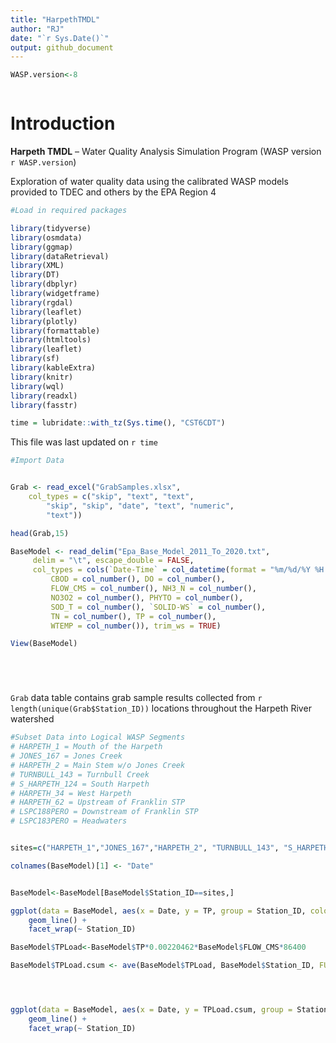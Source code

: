 ```yaml
---
title: "HarpethTMDL"
author: "RJ"
date: "`r Sys.Date()`"
output: github_document
---
```


```r

WASP.version<-8



```

# Introduction

**Harpeth TMDL** --  Water Quality Analysis Simulation Program (WASP version `r WASP.version`)

Exploration of water quality data using the calibrated WASP models provided to TDEC and others by the EPA Region 4


```r
#Load in required packages

library(tidyverse)
library(osmdata) 
library(ggmap)
library(dataRetrieval)
library(XML)
library(DT)
library(dbplyr)
library(widgetframe)
library(rgdal)
library(leaflet)
library(plotly)
library(formattable)
library(htmltools)
library(leaflet)
library(sf)
library(kableExtra)
library(knitr)
library(wql)
library(readxl)
library(fasstr)

time = lubridate::with_tz(Sys.time(), "CST6CDT")

```


This file was last updated on `r time`


```r

#Import Data


Grab <- read_excel("GrabSamples.xlsx", 
    col_types = c("skip", "text", "text", 
        "skip", "skip", "date", "text", "numeric", 
        "text"))

head(Grab,15)

BaseModel <- read_delim("Epa_Base_Model_2011_To_2020.txt", 
     delim = "\t", escape_double = FALSE, 
     col_types = cols(`Date-Time` = col_datetime(format = "%m/%d/%Y %H:%M"), 
         CBOD = col_number(), DO = col_number(), 
         FLOW_CMS = col_number(), NH3_N = col_number(), 
         NO3O2 = col_number(), PHYTO = col_number(), 
         SOD_T = col_number(), `SOLID-WS` = col_number(), 
         TN = col_number(), TP = col_number(), 
         WTEMP = col_number()), trim_ws = TRUE)

View(BaseModel)






```


`Grab` data table contains grab sample results collected from `r length(unique(Grab$Station_ID))` locations throughout the Harpeth River watershed



```r

#Subset Data into Logical WASP Segments
# HARPETH_1 = Mouth of the Harpeth
# JONES_167 = Jones Creek
# HARPETH_2 = Main Stem w/o Jones Creek
# TURNBULL_143 = Turnbull Creek
# S_HARPETH_124 = South Harpeth
# HARPETH_34 = West Harpeth
# HARPETH_62 = Upstream of Franklin STP
# LSPC188PERO = Downstream of Franklin STP
# LSPC183PERO = Headwaters


sites=c("HARPETH_1","JONES_167","HARPETH_2", "TURNBULL_143", "S_HARPETH_124", "HARPETH_34", "LSPC188PERO", "HARPETH_62", "LSPC183PERO")

colnames(BaseModel)[1] <- "Date"


BaseModel<-BaseModel[BaseModel$Station_ID==sites,]

ggplot(data = BaseModel, aes(x = Date, y = TP, group = Station_ID, colour = Station_ID)) +
    geom_line() +
    facet_wrap(~ Station_ID)

BaseModel$TPLoad<-BaseModel$TP*0.00220462*BaseModel$FLOW_CMS*86400

BaseModel$TPLoad.csum <- ave(BaseModel$TPLoad, BaseModel$Station_ID, FUN=cumsum)




ggplot(data = BaseModel, aes(x = Date, y = TPLoad.csum, group = Station_ID, colour = Station_ID)) +
    geom_line() +
    facet_wrap(~ Station_ID)





```
